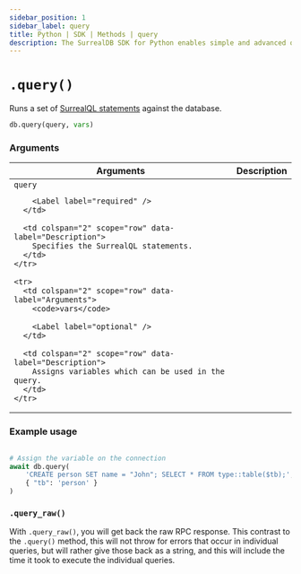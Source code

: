 ```yaml
---
sidebar_position: 1
sidebar_label: query
title: Python | SDK | Methods | query
description: The SurrealDB SDK for Python enables simple and advanced querying of a remote or embedded database.
---
```



# `.query()`

Runs a set of [SurrealQL statements](/docs/surrealql) against the database.

```python title="Method Syntax"
db.query(query, vars)
```

### Arguments

<table>
  <thead>
    <tr>
      <th colspan="2" scope="col">Arguments</th>
      <th colspan="2" scope="col">Description</th>
    </tr>
  </thead>

  <tbody>
    <tr>
      <td colspan="2" scope="row" data-label="Arguments">
        <code>query</code>

        <Label label="required" />
      </td>

      <td colspan="2" scope="row" data-label="Description">
        Specifies the SurrealQL statements.
      </td>
    </tr>

    <tr>
      <td colspan="2" scope="row" data-label="Arguments">
        <code>vars</code>

        <Label label="optional" />
      </td>

      <td colspan="2" scope="row" data-label="Description">
        Assigns variables which can be used in the query.
      </td>
    </tr>
  </tbody>
</table>

### Example usage

```python

# Assign the variable on the connection
await db.query(
	'CREATE person SET name = "John"; SELECT * FROM type::table($tb);',
	{ "tb": 'person' }
)
```

### `.query_raw()`

With `.query_raw()`, you will get back the raw RPC response. This contrast to the `.query()` method, this will not throw for errors that occur in individual queries, but will rather give those back as a string, and this will include the time it took to execute the individual queries.
